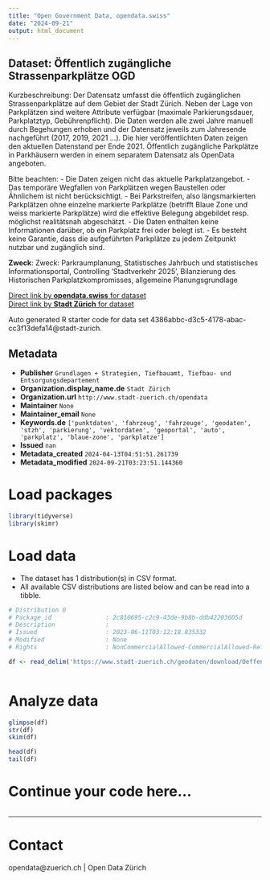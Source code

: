 ```yaml
---
title: "Open Government Data, opendata.swiss"
date: "2024-09-21"
output: html_document
---
```


## Dataset: Öffentlich zugängliche Strassenparkplätze OGD

Kurzbeschreibung: 
Der Datensatz umfasst die öffentlich zugänglichen Strassenparkplätze auf dem Gebiet der Stadt Zürich. Neben der Lage von Parkplätzen sind weitere Attribute verfügbar (maximale Parkierungsdauer, Parkplatztyp, Gebührenpflicht). Die Daten werden alle zwei Jahre manuell durch Begehungen erhoben und der Datensatz jeweils zum Jahresende nachgeführt (2017, 2019, 2021 ...). Die hier veröffentlichten Daten zeigen den aktuellen Datenstand per Ende 2021. Öffentlich zugängliche Parkplätze in Parkhäusern werden in einem separatem Datensatz als OpenData angeboten.

Bitte beachten: 
- Die Daten zeigen nicht das aktuelle Parkplatzangebot.
- Das temporäre Wegfallen von Parkplätzen wegen Baustellen oder Ähnlichem ist nicht berücksichtigt. 
- Bei Parkstreifen, also längsmarkierten Parkplätzen ohne einzelne markierte Parkplätze (betrifft Blaue Zone und weiss markierte Parkplätze) wird die effektive Belegung abgebildet resp. möglichst realitätsnah abgeschätzt. 
- Die Daten enthalten keine Informationen darüber, ob ein Parkplatz frei oder belegt ist. 
- Es besteht keine Garantie, dass die aufgeführten Parkplätze zu jedem Zeitpunkt nutzbar und zugänglich sind. 

**Zweck**: Zweck: Parkraumplanung, Statistisches Jahrbuch und statistisches Informationsportal, Controlling 'Stadtverkehr 2025', Bilanzierung des Historischen Parkplatzkompromisses, allgemeine Planungsgrundlage 

[Direct link by **opendata.swiss** for dataset](https://opendata.swiss/de/dataset/offentlich-zugangliche-strassenparkplatze-ogd)<br>
[Direct link by **Stadt Zürich** for dataset](https://data.stadt-zuerich.ch/dataset/geo_oeffentlich_zugaengliche_strassenparkplaetze_ogd)

Auto generated R starter code for data set 4386abbc-d3c5-4178-abac-cc3f13defa14@stadt-zurich.

## Metadata

- **Publisher** `Grundlagen + Strategien, Tiefbauamt, Tiefbau- und Entsorgungsdepartement`
- **Organization.display_name.de** `Stadt Zürich`
- **Organization.url** `http://www.stadt-zuerich.ch/opendata`
- **Maintainer** `None`
- **Maintainer_email** `None`
- **Keywords.de** `['punktdaten', 'fahrzeug', 'fahrzeuge', 'geodaten', 'stzh', 'parkierung', 'vektordaten', 'geoportal', 'auto', 'parkplatz', 'blaue-zone', 'parkplatze']`
- **Issued** `nan`
- **Metadata_created** `2024-04-13T04:51:51.261739`
- **Metadata_modified** `2024-09-21T03:23:51.144360`


# Load packages

```r

library(tidyverse)
library(skimr)

```

# Load data

-   The dataset has 1 distribution(s) in CSV format.
-   All available CSV distributions are listed below and can be read into a tibble.

```r

# Distribution 0
# Package_id               : 2c810695-c2c9-43de-9b8b-ddb42203605d
# Description              : 
# Issued                   : 2023-06-11T03:12:18.835332
# Modified                 : None
# Rights                   : NonCommercialAllowed-CommercialAllowed-ReferenceNotRequired

df <- read_delim('https://www.stadt-zuerich.ch/geodaten/download/Oeffentlich_zugaengliche_Strassenparkplaetze_OGD?format=10008')



```

# Analyze data

```r

glimpse(df)
str(df)
skim(df)

head(df)
tail(df)

```

# Continue your code here...

```r

```

------------------------------------------------------------------------

# Contact

opendata@zuerich.ch | Open Data Zürich
